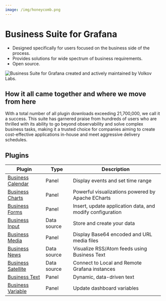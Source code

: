 ```yaml
---
image: /img/honeycomb.png
---
```



# Business Suite for Grafana

- Designed specifically for users focused on the business side of the process.
- Provides solutions for wide spectrum of business requirements.
- Open source.

<Image
  title="Business Suite for Grafana created and actively maintained by Volkov Labs."
  src="/img/honeycomb.png"
/>

## How it all came together and where we move from here

With a total number of all plugin downloads exceeding 21,700,000, we call it a success. This suite has garnered praise from hundreds of users who are thrilled with its ability to go beyond observability and solve complex business tasks, making it a trusted choice for companies aiming to create cost-effective applications in-house and meet aggressive delivery schedules.

<BlogPost id="business-suite-20240802" />

## Plugins

| Plugin                                            | Type        | Description                                               |
| ------------------------------------------------- | ----------- | --------------------------------------------------------- |
| [Business Calendar](business-calendar)            | Panel       | Display events and set time range                         |
| [Business Charts](business-charts)                | Panel       | Powerful visualizations powered by Apache ECharts         |
| [Business Forms](business-forms)                  | Panel       | Insert, update application data, and modify configuration |
| [Business Input](volkovlabs-static-datasource)    | Data source | Store and create your data                                |
| [Business Media](business-media)                  | Panel       | Display Base64 encoded and URL media files                |
| [Business News](volkovlabs-rss-datasource)        | Data source | Visualize RSS/Atom feeds using Business Text              |
| [Business Satellite](volkovlabs-grapi-datasource) | Data source | Connect to Local and Remote Grafana instances             |
| [Business Text](business-text)                    | Panel       | Dynamic, data-driven text                                 |
| [Business Variable](volkovlabs-variable-panel)    | Panel       | Update dashboard variables                                |

<Feedback />
